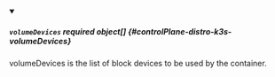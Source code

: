 


<details className="config-field" data-expandable="true" open>
<summary>

##### `volumeDevices` <span className="config-field-required" data-required="false">required</span> <span className="config-field-type">object[]</span> <span className="config-field-default"></span> <span className="config-field-enum"></span> {#controlPlane-distro-k3s-volumeDevices}

volumeDevices is the list of block devices to be used by the container.

</summary>

<PartialVolumedevicesreference />


</details>

